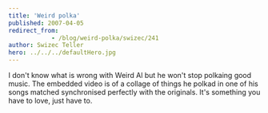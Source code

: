 ```yaml
---
title: 'Weird polka'
published: 2007-04-05
redirect_from: 
            - /blog/weird-polka/swizec/241
author: Swizec Teller
hero: ../../../defaultHero.jpg
---
```

I don't know what is wrong with Weird Al but he won't stop polkaing good music. The embedded video is of a collage of things he polkad in one of his songs matched synchronised perfectly with the originals. It's something you have to love, just have to.